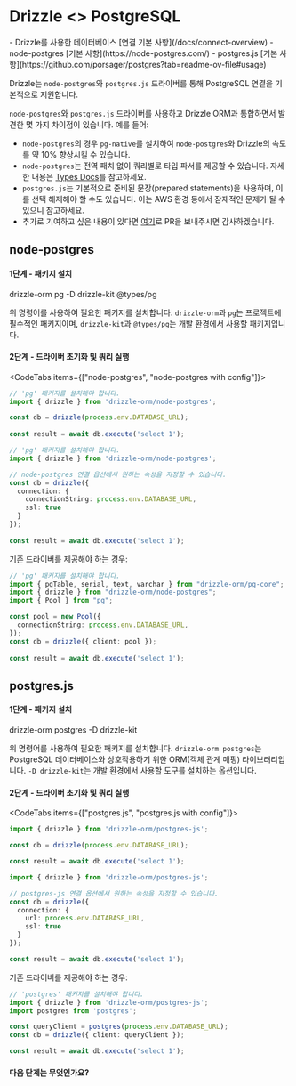 
# Drizzle \<\> PostgreSQL

<Prerequisites>
- Drizzle를 사용한 데이터베이스 [연결 기본 사항](/docs/connect-overview)
- node-postgres [기본 사항](https://node-postgres.com/)
- postgres.js [기본 사항](https://github.com/porsager/postgres?tab=readme-ov-file#usage)
</Prerequisites>

Drizzle는 `node-postgres`와 `postgres.js` 드라이버를 통해 PostgreSQL 연결을 기본적으로 지원합니다.

`node-postgres`와 `postgres.js` 드라이버를 사용하고 Drizzle ORM과 통합하면서 발견한 몇 가지 차이점이 있습니다. 예를 들어:

- `node-postgres`의 경우 `pg-native`를 설치하여 `node-postgres`와 Drizzle의 속도를 약 10% 향상시킬 수 있습니다.
- `node-postgres`는 전역 패치 없이 쿼리별로 타입 파서를 제공할 수 있습니다. 자세한 내용은 [Types Docs](https://node-postgres.com/features/queries#types)를 참고하세요.
- `postgres.js`는 기본적으로 준비된 문장(prepared statements)을 사용하며, 이를 선택 해제해야 할 수도 있습니다. 이는 AWS 환경 등에서 잠재적인 문제가 될 수 있으니 참고하세요.
- 추가로 기여하고 싶은 내용이 있다면 [여기](https://github.com/drizzle-team/drizzle-orm-docs/pulls)로 PR을 보내주시면 감사하겠습니다.


## node-postgres





#### 1단계 - 패키지 설치

<Npm>
drizzle-orm pg
-D drizzle-kit @types/pg
</Npm>

위 명령어를 사용하여 필요한 패키지를 설치합니다. `drizzle-orm`과 `pg`는 프로젝트에 필수적인 패키지이며, `drizzle-kit`과 `@types/pg`는 개발 환경에서 사용할 패키지입니다.


#### 2단계 - 드라이버 초기화 및 쿼리 실행

<CodeTabs items={["node-postgres", "node-postgres with config"]}>
```typescript copy
// 'pg' 패키지를 설치해야 합니다.
import { drizzle } from 'drizzle-orm/node-postgres';

const db = drizzle(process.env.DATABASE_URL);
 
const result = await db.execute('select 1');
```
```typescript copy
// 'pg' 패키지를 설치해야 합니다.
import { drizzle } from 'drizzle-orm/node-postgres';

// node-postgres 연결 옵션에서 원하는 속성을 지정할 수 있습니다.
const db = drizzle({ 
  connection: { 
    connectionString: process.env.DATABASE_URL,
    ssl: true
  }
});
 
const result = await db.execute('select 1');
```
</CodeTabs>

기존 드라이버를 제공해야 하는 경우:

```typescript copy
// 'pg' 패키지를 설치해야 합니다.
import { pgTable, serial, text, varchar } from "drizzle-orm/pg-core";
import { drizzle } from "drizzle-orm/node-postgres";
import { Pool } from "pg";

const pool = new Pool({
  connectionString: process.env.DATABASE_URL,
});
const db = drizzle({ client: pool });
 
const result = await db.execute('select 1');
```


## postgres.js





#### 1단계 - 패키지 설치

<Npm>
drizzle-orm postgres
-D drizzle-kit
</Npm>

위 명령어를 사용하여 필요한 패키지를 설치합니다. `drizzle-orm postgres`는 PostgreSQL 데이터베이스와 상호작용하기 위한 ORM(객체 관계 매핑) 라이브러리입니다. `-D drizzle-kit`는 개발 환경에서 사용할 도구를 설치하는 옵션입니다.


#### 2단계 - 드라이버 초기화 및 쿼리 실행

<CodeTabs items={["postgres.js", "postgres.js with config"]}>
```typescript copy
import { drizzle } from 'drizzle-orm/postgres-js';

const db = drizzle(process.env.DATABASE_URL);

const result = await db.execute('select 1');
```
```typescript copy
import { drizzle } from 'drizzle-orm/postgres-js';

// postgres-js 연결 옵션에서 원하는 속성을 지정할 수 있습니다.
const db = drizzle({ 
  connection: { 
    url: process.env.DATABASE_URL, 
    ssl: true 
  }
});

const result = await db.execute('select 1');
```
</CodeTabs>

기존 드라이버를 제공해야 하는 경우:

```typescript copy
// 'postgres' 패키지를 설치해야 합니다.
import { drizzle } from 'drizzle-orm/postgres-js';
import postgres from 'postgres';

const queryClient = postgres(process.env.DATABASE_URL);
const db = drizzle({ client: queryClient });

const result = await db.execute('select 1');
```


#### 다음 단계는 무엇인가요?

<WhatsNextPostgres/>


